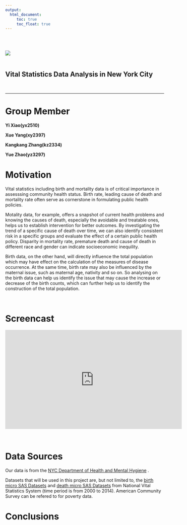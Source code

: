```yaml
---
output: 
  html_document:
     toc: true
     toc_float: true
---
```


<br>
<br>
  
![](http://www.columbia.edu/~sw2206/cu_mailman_logo.png)  
<br>
  
## Vital Statistics Data Analysis in New York City 

<br>

 

***
# **Group Member**

**Yi Xiao(yx2510)**

**Xue Yang(xy2397)**

**Kangkang Zhang(kz2334)**

**Yue Zhao(yz3297)**


#  **Motivation**

Vital statistics including birth and mortality data is of critical importance in assesssing community health status. Birth rate, leading cause of death and mortality rate often serve as cornerstone in formulating public health policies. 

Motality data, for example, offers a snapshot of current health problems and knowing the causes of death, especially the avoidable and treatable ones, helps us to establish intervention for better outcomes. By investigating the trend of a specific cause of death over time, we can also identify consistent risk in a specific groups and evaluate the effect of a certain public health policy. Disparity in mortality rate, premature death and cause of death in different race and gender can indicate socioeconomic inequility.

Birth data, on the other hand, will directly influence the total population which may have effect on the calculation of the measures of disease occurrence. At the same time, birth rate may also be influenced by the maternal issue, such as maternal age, nativity and so on. So analysing on the birth data can help us identify the issue that may cause the increase or decrease of the birth counts, which can further help us to identify the construction of the total population.


<br>

#  **Screencast**

<iframe width="560" height="315" src="https://www.youtube.com/embed/xTQKZP_36tE" frameborder="0" gesture="media" allow="encrypted-media" allowfullscreen></iframe>

<br>



#  **Data Sources**

Our data is from the [NYC Department of Health and Mental Hygiene](https://www1.nyc.gov/site/doh/index.page) . 

Datasets that will be used in this project are, but not limited to, the [birth micro SAS Datasets](https://www1.nyc.gov/site/doh/data/data-sets/vital-statistics-birth-micro-sas-datasets.page) and [death micro SAS Datasets](https://www1.nyc.gov/site/doh/data/data-sets/death-micro-sas-datasets.page)  from National Vital Statistics System (time period is from 2000 to 2014). American Community Survey can be refered to for poverty data.





# **Conclusions**

 

